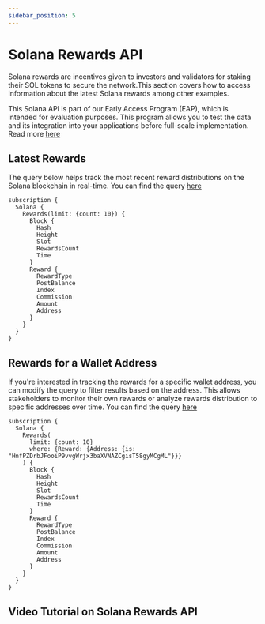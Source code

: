 ```yaml
---
sidebar_position: 5
---
```


# Solana Rewards API

Solana rewards are incentives given to investors and validators for staking their SOL tokens to secure the network.This section covers how to access information about the latest Solana rewards among other examples.

This Solana API is part of our Early Access Program (EAP), which is intended for evaluation purposes.
This program allows you to test the data and its integration into your applications before full-scale implementation. Read more [here](https://docs.bitquery.io/docs/graphql/dataset/EAP/)

<head>
<meta name="title" content="Solana Rewards API | Track Solana Staking Rewards"/>
<meta name="description" content="Easy-to-use API to track historical and realtime Solana Rewards of an Address using Bitquery's Solana Rewards API."/>
<meta name="keywords" content="Solana Rewards api, solana rewards python api, rewards api, solana rewards scan api, rewards api docs, solana rewards crypto api, rewards blockchain api,solana network api"/>
<meta name="robots" content="index, follow"/>
<meta http-equiv="Content-Type" content="text/html; charset=utf-8"/>
<meta name="language" content="English"/>

<!-- Open Graph / Facebook -->

<meta property="og:type" content="website" />
<meta
  property="og:title"
  content="Solana Rewards API | Track Solana Staking Rewards"
/>
<meta
  property="og:description"
  content="Easy-to-use API to track historical and realtime Solana Rewards of an Address using Bitquery's Solana Rewards API."
/>

<!-- Twitter -->

<meta property="twitter:card" content="summary_large_image" />
<meta property="twitter:title" content="Solana Rewards API | Track Solana Staking Rewards" />
<meta property="twitter:description" content="Easy-to-use API to track historical and realtime Solana Rewards of an Address using Bitquery's Solana Rewards API." />
</head>


## Latest Rewards

The query below helps track the most recent reward distributions on the Solana blockchain in real-time.
You can find the query [here](https://ide.bitquery.io/Latest-Solana-Rewards)

```
subscription {
  Solana {
    Rewards(limit: {count: 10}) {
      Block {
        Hash
        Height
        Slot
        RewardsCount
        Time
      }
      Reward {
        RewardType
        PostBalance
        Index
        Commission
        Amount
        Address
      }
    }
  }
}

```

## Rewards for a Wallet Address

If you're interested in tracking the rewards for a specific wallet address, you can modify the query to filter results based on the address. This allows stakeholders to monitor their own rewards or analyze rewards distribution to specific addresses over time. You can find the query [here](https://ide.bitquery.io/Rewards-for-a-wallet-address)

```
subscription {
  Solana {
    Rewards(
      limit: {count: 10}
      where: {Reward: {Address: {is: "HnfPZDrbJFooiP9vvgWrjx3baXVNAZCgisT58gyMCgML"}}}
    ) {
      Block {
        Hash
        Height
        Slot
        RewardsCount
        Time
      }
      Reward {
        RewardType
        PostBalance
        Index
        Commission
        Amount
        Address
      }
    }
  }
}

```

## Video Tutorial on Solana Rewards API

<VideoPlayer url="https://youtu.be/fuzMw7COMnI?si=196jTP_R6EahMwiD" />
